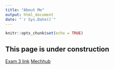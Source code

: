 ```yaml
---
title: "About Me"
output: html_document
date: "`r Sys.Date()`"
---
```


```r
knitr::opts_chunk$set(echo = TRUE)
```

## This page is under construction

[Exam 3 link](Exam\ 3)
[Mechhub](Mechhub)